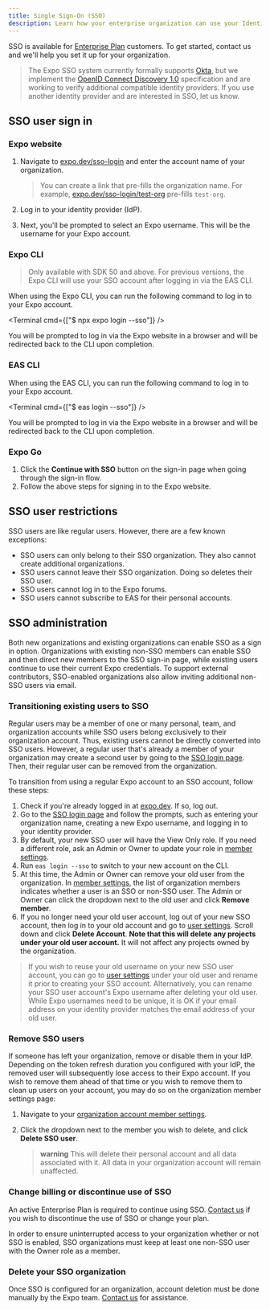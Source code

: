 ```yaml
---
title: Single Sign-On (SSO)
description: Learn how your enterprise organization can use your Identity Provider to manage Expo users on your team.
---
```



SSO is available for [Enterprise Plan](https://expo.dev/pricing) customers. To get started, contact us and we'll help you set it up for your organization.

> The Expo SSO system currently formally supports [Okta](https://www.okta.com/), but we implement the [OpenID Connect Discovery 1.0](https://openid.net/specs/openid-connect-discovery-1_0.html) specification and are working to verify additional compatible identity providers. If you use another identity provider and are interested in SSO, let us know.

## SSO user sign in

### Expo website

1. Navigate to [expo.dev/sso-login](https://expo.dev/sso-login) and enter the account name of your organization.

    > You can create a link that pre-fills the organization name. For example, [expo.dev/sso-login/test-org](https://expo.dev/sso-login/test-org) pre-fills `test-org`.

1. Log in to your identity provider (IdP).
1. Next, you'll be prompted to select an Expo username. This will be the username for your Expo account.

### Expo CLI

> Only available with SDK 50 and above. For previous versions, the Expo CLI will use your SSO account after logging in via the EAS CLI.

When using the Expo CLI, you can run the following command to log in to your Expo account.

<Terminal cmd={["$ npx expo login --sso"]} />

You will be prompted to log in via the Expo website in a browser and will be redirected back to the CLI upon completion.

### EAS CLI

When using the EAS CLI, you can run the following command to log in to your Expo account.

<Terminal cmd={["$ eas login --sso"]} />

You will be prompted to log in via the Expo website in a browser and will be redirected back to the CLI upon completion.

### Expo Go

1. Click the **Continue with SSO** button on the sign-in page when going through the sign-in flow.
1. Follow the above steps for signing in to the Expo website.

## SSO user restrictions

SSO users are like regular users. However, there are a few known exceptions:
- SSO users can only belong to their SSO organization. They also cannot create additional organizations.
- SSO users cannot leave their SSO organization. Doing so deletes their SSO user.
- SSO users cannot log in to the Expo forums.
- SSO users cannot subscribe to EAS for their personal accounts.

## SSO administration

Both new organizations and existing organizations can enable SSO as a sign in option. Organizations with existing non-SSO members can enable SSO and then direct new members to the SSO sign-in page, while existing users continue to use their current Expo credentials. To support external contributors, SSO-enabled organizations also allow inviting additional non-SSO users via email.

### Transitioning existing users to SSO
Regular users may be a member of one or many personal, team, and organization accounts while SSO users belong exclusively to their organization account. Thus, existing users cannot be directly converted into SSO users. However, a regular user that's already a member of your organization may create a second user by going to the [SSO login page](https://expo.dev/sso-login). Then, their regular user can be removed from the organization.

To transition from using a regular Expo account to an SSO account, follow these steps:
1. Check if you're already logged in at [expo.dev](https://expo.dev). If so, log out.
2. Go to the [SSO login page](https://expo.dev/sso-login) and follow the prompts, such as entering your organization name, creating a new Expo username, and logging in to your identity provider.
2. By default, your new SSO user will have the View Only role. If you need a different role, ask an Admin or Owner to update your role in [member settings](https://expo.dev/accounts/[account]/settings/members).
3. Run `eas login --sso` to switch to your new account on the CLI.
4. At this time, the Admin or Owner can remove your old user from the organization. In [member settings](https://expo.dev/accounts/[account]/settings/members), the list of organization members indicates whether a user is an SSO or non-SSO user. The Admin or Owner can click the dropdown next to the old user and click **Remove member**.
5. If you no longer need your old user account, log out of your new SSO account, then log in to your old account and go to [user settings](https://expo.dev/settings). Scroll down and click **Delete Account**. **Note that this will delete any projects under your old user account.** It will not affect any projects owned by the organization.

> If you wish to reuse your old username on your new SSO user account, you can go to [user settings](https://expo.dev/settings) under your old user and rename it prior to creating your SSO account. Alternatively, you can rename your SSO user account's Expo username after deleting your old user. While Expo usernames need to be unique, it is OK if your email address on your identity provider matches the email address of your old user.

### Remove SSO users

If someone has left your organization, remove or disable them in your IdP. Depending on the token refresh duration you configured with your IdP, the removed user will subsequently lose access to their Expo account.
If you wish to remove them ahead of that time or you wish to remove them to clean up users on your account, you may do so on the organization member settings page:

1. Navigate to your [organization account member settings](https://expo.dev/accounts/[account]/settings/members).
2. Click the dropdown next to the member you wish to delete, and click **Delete SSO user**.

    > **warning** This will delete their personal account and all data associated with it. All data in your organization account will remain unaffected.

### Change billing or discontinue use of SSO

An active Enterprise Plan is required to continue using SSO. [Contact us](https://expo.dev/contact) if you wish to discontinue the use of SSO or change your plan.

In order to ensure uninterrupted access to your organization whether or not SSO is enabled, SSO organizations must keep at least one non-SSO user with the Owner role as a member.

### Delete your SSO organization

Once SSO is configured for an organization, account deletion must be done manually by the Expo team. [Contact us](https://expo.dev/contact) for assistance.
